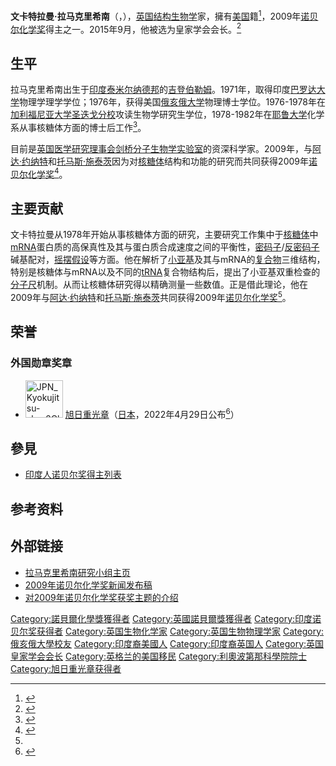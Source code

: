 {{update|time=2016-02-17T05:09:02+00:00}}
{{Infobox Scientist
| image =  Venki Ramakrishnan.jpg
| image_size = 250px 
| name = 文卡特拉曼·拉马克里希南[[File:Nobel_prize_medal.svg|25px]]<br /><small>Venkatraman Ramakrishnan</small>
| birth_date = 1952年
| birth_place = {{IND}}[[泰米尔纳德邦|泰米尔纳德邦]][[吉登伯勒姆|吉登伯勒姆]]
| residence = {{UK}}
| citizenship = 
| nationality = {{USA}}<br>{{UK}}
| ethnicity = 
| field = [[生物化学|生物化学]]、[[生物物理学|生物物理学]]、[[计算生物学|计算生物学]]
| work_institution = [[英国医学研究理事会|英国医学研究理事会]][[剑桥|剑桥]][[分子生物学实验室|分子生物学实验室]]
| known_for  = 生物晶体学
| prizes = [[诺贝尔化学奖|诺贝尔化学奖]] (2009)
| footnotes = 
}}
'''文卡特拉曼·拉马克里希南'''（{{lang-en|Venkatraman "Venki" Ramakrishnan}}，{{bd|1952年|}}），[[英国|英国]][[结构生物学|结构生物学]]家，擁有[[美国|美国]]籍<ref>{{cite web|url=http://nobelprize.org/nobel_prizes/chemistry/laureates/2009/press.html|title=The Nobel Prize in Chemistry 2009|publisher=Nobelprize.org|date=2009-10-07|accessdate=2009-10-07|archive-date=2017-07-28|archive-url=https://web.archive.org/web/20170728212530/http://www.nobelprize.org/nobel_prizes/chemistry/laureates/2009/press.html|dead-url=no}}</ref>，2009年[[诺贝尔化学奖|诺贝尔化学奖]]得主之一。2015年9月，他被选为皇家学会会长。<ref>{{Cite journal | doi = 10.1038/nature.2015.17153| title = Structural biologist named president of UK Royal Society| journal = Nature| year = 2015| last1 = Peplow | first1 = M. }}</ref>

==生平==
拉马克里希南出生于[[印度|印度]][[泰米尔纳德邦|泰米尔纳德邦]]的[[吉登伯勒姆|吉登伯勒姆]]。1971年，取得印度[[巴罗达大学|巴罗达大学]]物理学理学学位；1976年，获得美国[[俄亥俄大学|俄亥俄大学]]物理博士学位。1976-1978年在[[加利福尼亚大学圣迭戈分校|加利福尼亚大学圣迭戈分校]]攻读生物学研究生学位，1978-1982年在[[耶鲁大学|耶鲁大学]]化学系从事核糖体方面的博士后工作<ref name="苏晓东">{{cite journal|author=苏晓东|coauthors=Anders Liljas|title=核糖体晶体结构的研究历程——2009年度诺贝尔化学奖成果介绍|journal=科技导报|date=2010-01-05|volume=27|issue=0924|pages=23-28|url=http://www.kjdb.org/qikan/Cpaper/zhaiyao.asp?bsid=18095|accessdate=2010年7月27日|archive-date=2014-05-26|archive-url=https://web.archive.org/web/20140526083426/http://www.kjdb.org/qikan/Cpaper/zhaiyao.asp?bsid=18095|dead-url=no}}</ref>。

目前是[[英国医学研究理事会|英国医学研究理事会]][[剑桥|剑桥]][[分子生物学实验室|分子生物学实验室]]的资深科学家。2009年，与[[阿达·约纳特|阿达·约纳特]]和[[托马斯·施泰茨|托马斯·施泰茨]]因为对[[核糖体|核糖体]]结构和功能的研究而共同获得2009年[[诺贝尔化学奖|诺贝尔化学奖]]<ref>{{Cite web |url=http://www.ch.ntu.edu.tw/nobel/2009.html |title=存档副本 |access-date=2016-05-02 |archive-date=2019-06-12 |archive-url=https://web.archive.org/web/20190612135703/https://www.ch.ntu.edu.tw/nobel/2009.html |dead-url=no }}</ref>。

==主要贡献==
文卡特拉曼从1978年开始从事核糖体方面的研究，主要研究工作集中于[[核糖体|核糖体]]中[[mRNA|mRNA]]蛋白质的高保真性及其与蛋白质合成速度之间的平衡性，[[密码子|密码子]]/[[反密码子|反密码子]]碱基配对，[[摇摆假设|摇摆假设]]等方面。他在解析了[[小亚基|小亚基]]及其与mRNA的[[复合物|复合物]]三维结构，特别是核糖体与mRNA以及不同的[[tRNA|tRNA]]复合物结构后，提出了小亚基双重检查的[[分子尺|分子尺]]机制。从而让核糖体研究得以精确测量一些数值。正是借此理论，他在2009年与[[阿达·约纳特|阿达·约纳特]]和[[托马斯·施泰茨|托马斯·施泰茨]]共同获得2009年[[诺贝尔化学奖|诺贝尔化学奖]]<ref name="苏晓东" />。

==荣誉==
===外国勋章奖章===
* [[File:JPN_Kyokujitsu-sho_2Class_BAR.svg|60px]] [[旭日章|旭日重光章]]（[[日本|日本]]，2022年4月29日公布<ref>{{ja}}{{cite web |url=https://www.mofa.go.jp/mofaj/files/100337859.pdf |title=令和4年春の外国人叙勲受章者名簿 |publisher=[[内阁府|内阁府]] |date=2022-04-29 |accessdate=2022-05-05 |archive-date=2022-04-29 |archive-url=https://web.archive.org/web/20220429160051/https://www.mofa.go.jp/mofaj/files/100337859.pdf |dead-url=no }}</ref>）

==參見==
*[[印度人诺贝尔奖得主列表|印度人诺贝尔奖得主列表]]

== 参考资料 ==
{{reflist}}

== 外部链接 ==
{{commonscat|Venkatraman Ramakrishnan}}
* [http://www.mrc-lmb.cam.ac.uk/ribo/homepage/ramak/index.html 拉马克里希南研究小组主页] {{Wayback|url=http://www.mrc-lmb.cam.ac.uk/ribo/homepage/ramak/index.html |date=20110421041831 }}{{en icon}}
* [http://nobelprize.org/nobel_prizes/chemistry/laureates/2009/press.html 2009年诺贝尔化学奖新闻发布稿] {{Wayback|url=http://nobelprize.org/nobel_prizes/chemistry/laureates/2009/press.html |date=20170728212530 }}{{en icon}}
* [http://nobelprize.org/nobel_prizes/chemistry/laureates/2009/cheadv09.pdf 对2009年诺贝尔化学奖获奖主题的介绍] {{Wayback|url=http://nobelprize.org/nobel_prizes/chemistry/laureates/2009/cheadv09.pdf |date=20111006020354 }}{{en icon}}

{{诺贝尔化学奖获得者 (2001年-2025年)}}
{{2009年诺贝尔奖获得者}}
{{皇家学会会长}}
{{Authority control}}

{{DEFAULTSORT:Ramakrishnan, Venki}}
[[Category:諾貝爾化學獎獲得者|Category:諾貝爾化學獎獲得者]]
[[Category:英國諾貝爾獎獲得者|Category:英國諾貝爾獎獲得者]]
[[Category:印度诺贝尔奖获得者|Category:印度诺贝尔奖获得者]]
[[Category:英国生物化学家|Category:英国生物化学家]]
[[Category:英国生物物理学家|Category:英国生物物理学家]]
[[Category:俄亥俄大學校友|Category:俄亥俄大學校友]]
[[Category:印度裔美國人|Category:印度裔美國人]]
[[Category:印度裔英国人|Category:印度裔英国人]]
[[Category:英国皇家学会会长|Category:英国皇家学会会长]]
[[Category:英格兰的美国移民|Category:英格兰的美国移民]]
[[Category:利奧波第那科學院院士|Category:利奧波第那科學院院士]]
[[Category:旭日重光章获得者|Category:旭日重光章获得者]]